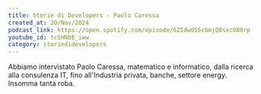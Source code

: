 ```yaml
---
title: Storie di Developers - Paolo Caressa
created_at: 20/Nov/2024
podcast_link: https://open.spotify.com/episode/6ZIdwO55cbmjQ0sxcO80rp
youtube_id: tcSHNbE_iww
category: storiedidevelopers
---
```

 
Abbiamo intervistato Paolo Caressa, matematico e informatico, dalla ricerca alla consulenza IT, fino all'Industria privata, banche, settore energy. Insomma tanta roba. 


